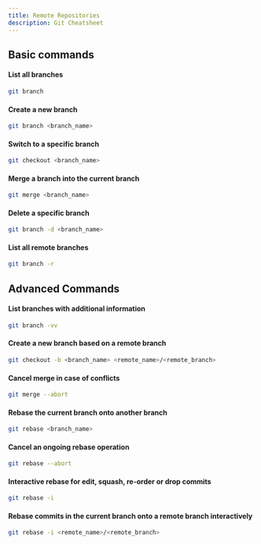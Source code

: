 ```yaml
---
title: Remote Repositories
description: Git Cheatsheet
---
```


## Basic commands

#### List all branches

```bash
git branch
```

#### Create a new branch

```bash
git branch <branch_name>
```

#### Switch to a specific branch

```bash
git checkout <branch_name>
```

#### Merge a branch into the current branch

```bash
git merge <branch_name>
```

#### Delete a specific branch

```bash
git branch -d <branch_name>
```

#### List all remote branches

```bash
git branch -r
```

## Advanced Commands

#### List branches with additional information

```bash
git branch -vv
```

#### Create a new branch based on a remote branch

```bash
git checkout -b <branch_name> <remote_name>/<remote_branch>
```

#### Cancel merge in case of conflicts

```bash
git merge --abort
```

#### Rebase the current branch onto another branch

```bash
git rebase <branch_name>
```

#### Cancel an ongoing rebase operation

```bash
git rebase --abort
```

#### Interactive rebase for edit, squash, re-order or drop commits

```bash
git rebase -i
```

#### Rebase commits in the current branch onto a remote branch interactively

```bash
git rebase -i <remote_name>/<remote_branch>
```
